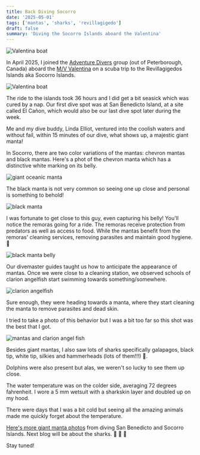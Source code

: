 ```yaml
---
title: Back Diving Socorro
date: '2025-05-01'
tags: ['mantas', 'sharks', 'revillagigedo']
draft: false
summary: 'Diving the Socorro Islands aboard the Valentina'
---
```


<Image
  src="/static/images/socorro-apr2025/linda-waving.jpg"
  width={800}
  height={600}
  alt="Valentina boat"
/>

In April 2025, I joined the [Adventure Divers](https://www.adventuredivers.ca/) group (out of Peterborough, Canada) aboard the [M/V Valentina](https://www.fun-azulfleet.net/fleet_conf/123) on a scuba trip to the Revillagigedos Islands aka Socorro Islands.

<Image
  src="/static/images/socorro-apr2025/valentina.jpg"
  width={800}
  height={600}
  alt="Valentina boat"
/>

The ride to the islands took 36 hours and I did get a bit seasick which was cured by a nap. Our first dive spot was at San Benedicto Island, at a site called El Cañon, which would also be our last dive spot later during the week.

Me and my dive buddy, Linda Elliot, ventured into the coolish waters and without fail, within 15 minutes of our dive, what shows up, a majestic giant manta!

In Socorro, there are two color variations of the mantas: chevron mantas and black mantas. Here's a phot of the chevron manta which has a distinctive white marking on its belly.

<Image
  src="/static/images/socorro-apr2025/manta1.jpg"
  width={800}
  height={500}
  alt="giant oceanic manta"
/>

The black manta is not very common so seeing one up close and personal is something to behold!

<Image
  src="/static/images/socorro-apr2025/black-manta.jpg"
  width={800}
  height={500}
  alt="black manta"
/>

I was fortunate to get close to this guy, even capturing his belly! You'll notice the remoras going for a ride. The remoras receive protection from predators as well as access to food. While the mantas benefit from the remoras' cleaning services, removing parasites and maintain good hygiene. 🤣

<Image
  src="/static/images/socorro-apr2025/black-manta-belly.jpg"
  width={800}
  height={500}
  alt="black manta belly"
/>

Our divemaster guides taught us how to anticipate the appearance of mantas. Once we were close to a cleaning station, we observed schools of clarion angelfish start swimming towards something/somewhere.

<Image
  src="/static/images/socorro-apr2025/clarion-angelfish.jpg"
  width={800}
  height={500}
  alt="clarion angelfish"
/>

Sure enough, they were heading towards a manta, where they start cleaning the manta to remove parasites and dead skin.

I tried to take a photo of this behavior but I was a bit too far so this shot was the best that I got.

<Image
  src="/static/images/socorro-apr2025/mantas-clarion.jpg"
  width={800}
  height={500}
  alt="mantas and clarion angel fish"
/>

Besides giant mantas, I also saw lots of sharks specifically galapagos, black tip, white tip, silkies and hammerheads (lots of them!!!) 🤩.

Dolphins were also present but alas, we weren't so lucky to see them up close.

The water temperature was on the colder side, averaging 72 degrees fahrenheit. I wore a 5 mm wetsuit with a sharkskin layer and doubled up on my hood.

There were days that I was a bit cold but seeing all the amazing animals made me quickly forget about the temperature.

[Here's more giant manta photos](https://generosalitton.smugmug.com/Socorro-Mantas2025/n-Z2Wwpn) from diving San Benedicto and Socorro Islands. Next blog will be about the sharks. 🦈 🦈 🦈

Stay tuned!

